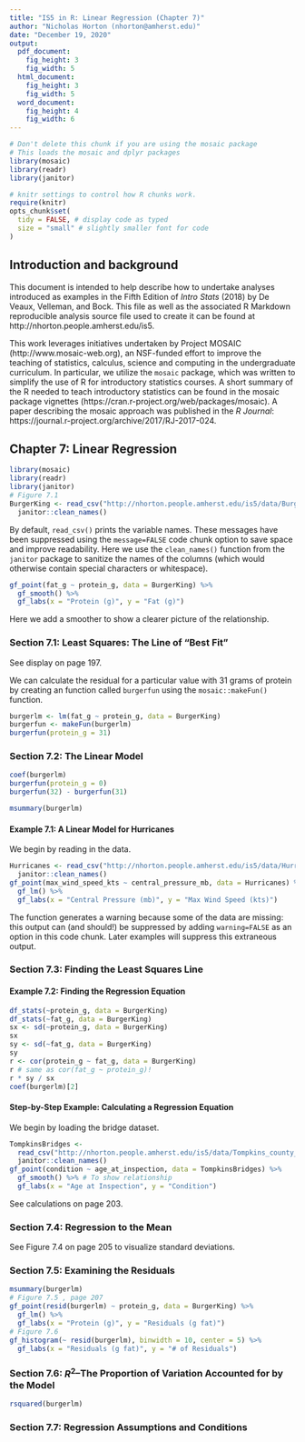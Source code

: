 ```yaml
---
title: "IS5 in R: Linear Regression (Chapter 7)"
author: "Nicholas Horton (nhorton@amherst.edu)"
date: "December 19, 2020"
output: 
  pdf_document:
    fig_height: 3
    fig_width: 5
  html_document:
    fig_height: 3
    fig_width: 5
  word_document:
    fig_height: 4
    fig_width: 6
---
```



```r
# Don't delete this chunk if you are using the mosaic package
# This loads the mosaic and dplyr packages
library(mosaic)
library(readr)
library(janitor)
```

```r
# knitr settings to control how R chunks work.
require(knitr)
opts_chunk$set(
  tidy = FALSE, # display code as typed
  size = "small" # slightly smaller font for code
)
```

## Introduction and background 

This document is intended to help describe how to undertake analyses introduced as examples in the Fifth Edition of *Intro Stats* (2018) by De Veaux, Velleman, and Bock.
This file as well as the associated R Markdown reproducible analysis source file used to create it can be found at http://nhorton.people.amherst.edu/is5.

This work leverages initiatives undertaken by Project MOSAIC (http://www.mosaic-web.org), an NSF-funded effort to improve the teaching of statistics, calculus, science and computing in the undergraduate curriculum.
In particular, we utilize the `mosaic` package, which was written to simplify the use of R for introductory statistics courses.
A short summary of the R needed to teach introductory statistics can be found in the mosaic package vignettes (https://cran.r-project.org/web/packages/mosaic).
A paper describing the mosaic approach was published in the *R Journal*: https://journal.r-project.org/archive/2017/RJ-2017-024.

## Chapter 7: Linear Regression

```r
library(mosaic)
library(readr)
library(janitor)
# Figure 7.1
BurgerKing <- read_csv("http://nhorton.people.amherst.edu/is5/data/Burger_King_items.csv") %>%
  janitor::clean_names()
```

By default, `read_csv()` prints the variable names.
These messages have been suppressed using the `message=FALSE` code chunk option to save space and improve readability. 
Here we use the `clean_names()` function from the `janitor` package to sanitize the names of the columns (which would otherwise contain special characters or whitespace).  

```r
gf_point(fat_g ~ protein_g, data = BurgerKing) %>%
  gf_smooth() %>%
  gf_labs(x = "Protein (g)", y = "Fat (g)")
```

Here we add a smoother to show a clearer picture of the relationship.  

### Section 7.1: Least Squares: The Line of "Best Fit"

See display on page 197.

We can calculate the residual for a particular value with 31 grams of protein by creating an function called `burgerfun` using the 
`mosaic::makeFun()` function.  

```r
burgerlm <- lm(fat_g ~ protein_g, data = BurgerKing)
burgerfun <- makeFun(burgerlm)
burgerfun(protein_g = 31)
```

### Section 7.2: The Linear Model

```r
coef(burgerlm)
burgerfun(protein_g = 0)
burgerfun(32) - burgerfun(31)
```

```r
msummary(burgerlm)
```

#### Example 7.1: A Linear Model for Hurricanes

We begin by reading in the data.

```r
Hurricanes <- read_csv("http://nhorton.people.amherst.edu/is5/data/Hurricanes_2015.csv") %>%
  janitor::clean_names()
gf_point(max_wind_speed_kts ~ central_pressure_mb, data = Hurricanes) %>%
  gf_lm() %>%
  gf_labs(x = "Central Pressure (mb)", y = "Max Wind Speed (kts)")
```

The function generates a warning because some of the data are missing: this output can (and should!) be suppressed by adding `warning=FALSE` as an option in this code chunk.
Later examples will suppress this extraneous output.

### Section 7.3: Finding the Least Squares Line

#### Example 7.2: Finding the Regression Equation

```r
df_stats(~protein_g, data = BurgerKing)
df_stats(~fat_g, data = BurgerKing)
sx <- sd(~protein_g, data = BurgerKing)
sx
sy <- sd(~fat_g, data = BurgerKing)
sy
r <- cor(protein_g ~ fat_g, data = BurgerKing)
r # same as cor(fat_g ~ protein_g)!
r * sy / sx
coef(burgerlm)[2]
```

#### Step-by-Step Example: Calculating a Regression Equation

We begin by loading the bridge dataset.

```r
TompkinsBridges <-
  read_csv("http://nhorton.people.amherst.edu/is5/data/Tompkins_county_bridges_2016.csv") %>%
  janitor::clean_names()
gf_point(condition ~ age_at_inspection, data = TompkinsBridges) %>%
  gf_smooth() %>% # To show relationship
  gf_labs(x = "Age at Inspection", y = "Condition")
```

See calculations on page 203.

### Section 7.4: Regression to the Mean

See Figure 7.4 on page 205 to visualize standard deviations.  

### Section 7.5: Examining the Residuals

```r
msummary(burgerlm)
# Figure 7.5 , page 207
gf_point(resid(burgerlm) ~ protein_g, data = BurgerKing) %>%
  gf_lm() %>%
  gf_labs(x = "Protein (g)", y = "Residuals (g fat)")
# Figure 7.6
gf_histogram(~ resid(burgerlm), binwidth = 10, center = 5) %>%
  gf_labs(x = "Residuals (g fat)", y = "# of Residuals")
```

### Section 7.6: $R^2$--The Proportion of Variation Accounted for by the Model

```r
rsquared(burgerlm)
```

### Section 7.7: Regression Assumptions and Conditions
